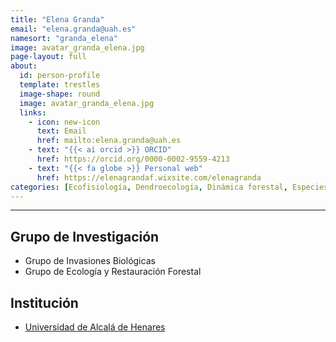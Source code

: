 ```yaml
---
title: "Elena Granda"
email: "elena.granda@uah.es"  
namesort: "granda_elena"
image: avatar_granda_elena.jpg
page-layout: full
about: 
  id: person-profile
  template: trestles
  image-shape: round
  image: avatar_granda_elena.jpg
  links:
    - icon: new-icon
      text: Email
      href: mailto:elena.granda@uah.es
    - text: "{{< ai orcid >}} ORCID"
      href: https://orcid.org/0000-0002-9559-4213
    - text: "{{< fa globe >}} Personal web"
      href: https://elenagrandaf.wixsite.com/elenagranda
categories: [Ecofisiología, Dendroecología, Dinámica forestal, Especies invasoras]
---
```

 
<hr>

:::{#person-profile}

## Grupo de Investigación
- Grupo de Invasiones Biológicas
- Grupo de Ecología y Restauración Forestal

## Institución
- [Universidad de Alcalá de Henares](https://www.uah.es)

:::
